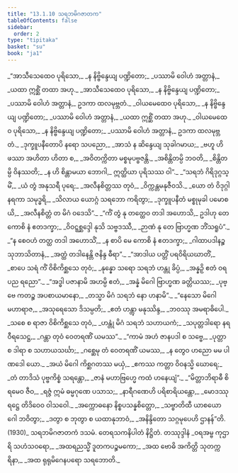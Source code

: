 ```yaml
---
title: "13.1.10 သရဘမိဂဇာတက"
tableOfContents: false
sidebar:
  order: 2
type: "tipitaka"
basket: "su"
book: "ja1"
---
```



<DynamicBreadcrumb />

<Division number="134" book="ja1">

<Paragraph number="2526" type="verses" book="ja1">
_“အာသီသေထေဝ ပုရိသော,_  
_န နိဗ္ဗိန္ဒေယျ ပဏ္ဍိတော;_  
_ပဿာမိ ဝေါဟံ အတ္တာနံ,_  
_ယထာ ဣစ္ဆိံ တထာ အဟု._  

</Paragraph>

</Division>
<Division number="135" book="ja1">

<Paragraph number="2527" type="verses" book="ja1">
_အာသီသေထေဝ ပုရိသော,_  
_န နိဗ္ဗိန္ဒေယျ ပဏ္ဍိတော;_  
_ပဿာမိ ဝေါဟံ အတ္တာနံ,_  
ဥဒကာ ထလမုဗ္ဘတံ._  

</Paragraph>

</Division>
<Division number="136" book="ja1">

<Paragraph number="2528" type="verses" book="ja1">
_ဝါယမေထေဝ ပုရိသော,_  
_န နိဗ္ဗိန္ဒေယျ ပဏ္ဍိတော;_  
_ပဿာမိ ဝေါဟံ အတ္တာနံ,_  
_ယထာ ဣစ္ဆိံ တထာ အဟု._  

</Paragraph>

</Division>
<Division number="137" book="ja1">

<Paragraph number="2529" type="verses" book="ja1">
_ဝါယမေထေဝ ပုရိသော,_  
_န နိဗ္ဗိန္ဒေယျ ပဏ္ဍိတော;_  
_ပဿာမိ ဝေါဟံ အတ္တာနံ,_  
ဥဒကာ ထလမုဗ္ဘတံ._  

</Paragraph>

</Division>
<Division number="138" book="ja1">

<Paragraph number="2530" type="verses" book="ja1">
_ဒုက္ခူပနီတောပိ နရော သပညော,_  
_အာသံ န ဆိန္ဒေယျ သုခါဂမာယ;_  
_ဗဟူ ဟိ ဖဿာ အဟိတာ ဟိတာ စ,_  
_အဝိတက္ကိတာ မစ္စမုပဗ္ဗဇန္တိ._  

</Paragraph>

</Division>
<Division number="139" book="ja1">

<Paragraph number="2531" type="verses" book="ja1">
_အစိန္တိတမ္ပိ ဘဝတိ,_  
_စိန္တိတမ္ပိ ဝိနဿတိ;_  
_န ဟိ စိန္တာမယာ ဘောဂါ,_  
ဣတ္ထိယာ ပုရိသဿ ဝါ”._  

</Paragraph>

</Division>
<Division number="140" book="ja1">

<Paragraph number="2532" type="verses" book="ja1">
_“သရဘံ ဂိရိဒုဂ္ဂသ္မိံ,_  
_ယံ တွံ အနုသရီ ပုရေ;_  
_အလီနစိတ္တဿ တုဝံ,_  
_ဝိက္ကန္တမနုဇီဝသိ._  

</Paragraph>

</Division>
<Division number="141" book="ja1">

<Paragraph number="2533" type="verses" book="ja1">
_ယော တံ ဝိဒုဂ္ဂါ နရကာ သမုဒ္ဓရိ,_  
_သိလာယ ယောဂ္ဂံ သရဘော ကရိတွာ;_  
_ဒုက္ခူပနီတံ မစ္စုမုခါ ပမောစယိ,_  
_အလီနစိတ္တံ တ မိဂံ ဝဒေသိ”._  

</Paragraph>

</Division>
<Division number="142" book="ja1">

<Paragraph number="2534" type="verses" book="ja1">
_“ကိံ တွံ နု တတ္ထေဝ တဒါ အဟောသိ,_  
ဥဒါဟု တေ ကောစိ နံ ဧတဒက္ခာ;_  
_ဝိဝဋ္ဋစ္ဆဒ္ဒေါ နုသိ သဗ္ဗဒဿီ,_  
_ဉာဏံ နု တေ ဗြာဟ္မဏ ဘိံသရူပံ”._  

</Paragraph>

</Division>
<Division number="143" book="ja1">

<Paragraph number="2535" type="verses" book="ja1">
_“န စေဝဟံ တတ္ထ တဒါ အဟောသိံ,_  
_န စာပိ မေ ကောစိ နံ ဧတဒက္ခာ;_  
_ဂါထာပဒါနဉ္စ သုဘာသိတာနံ,_  
_အတ္ထံ တဒါနေန္တိ ဇနိန္ဒ ဓီရာ”._  

</Paragraph>

</Division>
<Division number="144" book="ja1">

<Paragraph number="2536" type="verses" book="ja1">
_“အာဒါယ ပတ္တိံ ပရဝိရိယဃာတိံ,_  
_စာပေ သရံ ကိံ ဝိစိကိစ္ဆသေ တုဝံ;_  
_နုန္နော သရော သရဘံ ဟန္တု ခိပ္ပံ,_  
_အန္နဉှိ ဧတံ ဝရပည ရညော”._  

</Paragraph>

</Division>
<Division number="145" book="ja1">

<Paragraph number="2537" type="verses" book="ja1">
_“အဒ္ဓါ ပဇာနာမိ အဟမ္ပိ ဧတံ,_  
_အန္နံ မိဂေါ ဗြာဟ္မဏ ခတ္တိယဿ;_  
_ပုဗ္ဗေ ကတဉ္စ အပစာယမာနော,_  
_တသ္မာ မိဂံ သရဘံ နော ဟနာမိ”._  

</Paragraph>

</Division>
<Division number="146" book="ja1">

<Paragraph number="2538" type="verses" book="ja1">
_“နေသော မိဂေါ မဟာရာဇ,_  
_အသုရေသော ဒိသမ္ပတိ;_  
_ဧတံ ဟန္တွာ မနုဿိန္ဒ,_  
_ဘဝဿု အမရာဓိပေါ._  

</Paragraph>

</Division>
<Division number="147" book="ja1">

<Paragraph number="2539" type="verses" book="ja1">
_သစေ စ ရာဇာ ဝိစိကိစ္ဆသေ တုဝံ,_  
_ဟန္တုံ မိဂံ သရဘံ သဟာယကံ;_  
_သပုတ္တဒါရော နရဝီရသေဋ္ဌ,_  
_ဂန္တာ တုဝံ ဝေတရဏိံ ယမဿ”._  

</Paragraph>

</Division>
<Division number="148" book="ja1">

<Paragraph number="2540" type="verses" book="ja1">
_“ကာမံ အဟံ ဇာနပဒါ စ သဗ္ဗေ,_  
_ပုတ္တာ စ ဒါရာ စ သဟာယသင်္ဃာ;_  
_ဂစ္ဆေမု တံ ဝေတရဏိံ ယမဿ,_  
_န တွေဝ ဟညော မမ ပါဏဒေါ ယော._  

</Paragraph>

</Division>
<Division number="149" book="ja1">

<Paragraph number="2541" type="verses" book="ja1">
_အယံ မိဂေါ ကိစ္ဆဂတဿ မယှံ,_  
_ဧကဿ ကတ္တာ ဝိဝနသ္မိ ဃောရေ;_  
_တံ တာဒိသံ ပုဗ္ဗကိစ္စံ သရန္တော,_  
_ဇာနံ မဟာဗြဟ္မေ ကထံ ဟနေယျံ”._  

</Paragraph>

</Division>
<Division number="150" book="ja1">

<Paragraph number="2542" type="verses" book="ja1">
_“မိတ္တာဘိရာဓီ စိရမေဝ ဇီဝ,_  
_ရဇ္ဇံ ဣမံ ဓမ္မဂုဏေ ပသာသ;_  
_နာရီဂဏေဟိ ပရိစာရိယန္တော,_  
_မောဒဿု ရဋ္ဌေ တိဒိဝေဝ ဝါသဝေါ._  

</Paragraph>

</Division>
<Division number="151" book="ja1">

<Paragraph number="2543" type="verses" book="ja1">
_အက္ကောဓနော နိစ္စပသန္နစိတ္တော,_  
_သဗ္ဗာတိထီ ယာစယောဂေါ ဘဝိတွာ;_  
_ဒတွာ စ ဘုတွာ စ ယထာနုဘာဝံ,_  
_အနိန္ဒိတော သဂ္ဂမုပေဟိ ဌာနန်”တိ. (1930)_  


</Paragraph>
</Division>

<Paragraph number="2544" type="center" book="ja1">
သရဘမိဂဇာတကံ ဒသမံ.



</Paragraph>

<Paragraph number="2545" type="center" book="ja1">
တေရသကနိပါတံ နိဋ္ဌိတံ.



</Paragraph>

<Paragraph number="2546" type="center" book="ja1">
တဿုဒ္ဒါနံ


</Paragraph>

<Paragraph number="2547" type="verses" book="ja1">
_ဝရအမ္ဗ ကုဌာရိ သဟံသဝရော,_  
_အထရညသ္မိံ ဒူတကပဉ္စမကော;_  
_အထ ဗောဓိ အကိတ္တိ သုတက္ကရိနာ,_  
_အထ ရုရုမိဂေနပရော သရဘောတိ._
</Paragraph>